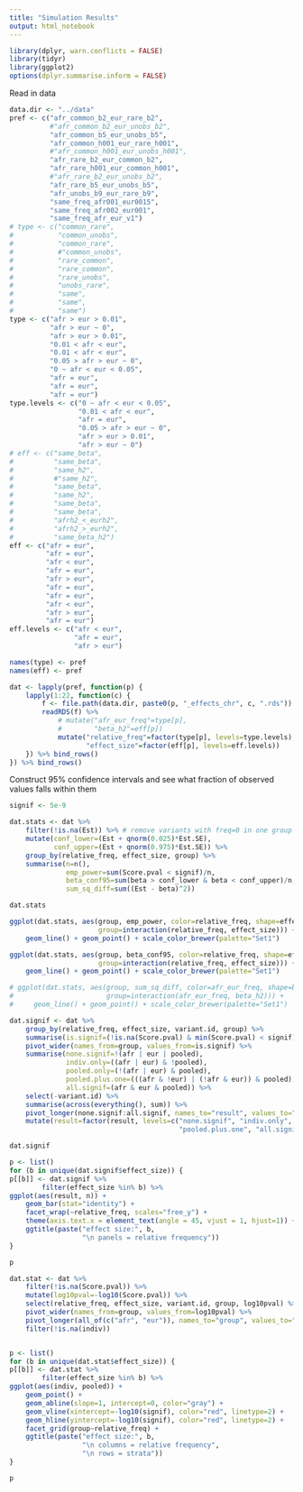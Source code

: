 ```yaml
---
title: "Simulation Results"
output: html_notebook
---
```


```r
library(dplyr, warn.conflicts = FALSE)
library(tidyr)
library(ggplot2)
options(dplyr.summarise.inform = FALSE)
```

Read in data

```r
data.dir <- "../data"
pref <- c("afr_common_b2_eur_rare_b2",
          #"afr_common_b2_eur_unobs_b2",
          "afr_common_b5_eur_unobs_b5",
          "afr_common_h001_eur_rare_h001",
          #"afr_common_h001_eur_unobs_h001",
          "afr_rare_b2_eur_common_b2",
          "afr_rare_h001_eur_common_h001",
          #"afr_rare_b2_eur_unobs_b2",
          "afr_rare_b5_eur_unobs_b5",
          "afr_unobs_b9_eur_rare_b9",
          "same_freq_afr001_eur0015",
          "same_freq_afr002_eur001",
          "same_freq_afr_eur_v1")
# type <- c("common_rare",
#           "common_unobs",
#           "common_rare",
#           #"common_unobs",
#           "rare_common",
#           "rare_common",
#           "rare_unobs",
#           "unobs_rare",
#           "same",
#           "same",
#           "same")
type <- c("afr > eur > 0.01",
          "afr > eur ~ 0",
          "afr > eur > 0.01",
          "0.01 < afr < eur",
          "0.01 < afr < eur",
          "0.05 > afr > eur ~ 0",
          "0 ~ afr < eur < 0.05",
          "afr = eur",
          "afr = eur",
          "afr = eur")
type.levels <- c("0 ~ afr < eur < 0.05",
                 "0.01 < afr < eur",
                 "afr = eur",
                 "0.05 > afr > eur ~ 0",
                 "afr > eur > 0.01",
                 "afr > eur ~ 0")
# eff <- c("same_beta",
#          "same_beta",
#          "same_h2",
#          #"same_h2",
#          "same_beta",
#          "same_h2",
#          "same_beta",
#          "same_beta",
#          "afrh2_<_eurh2",
#          "afrh2_>_eurh2",
#          "same_beta_h2")
eff <- c("afr = eur",
         "afr = eur",
         "afr < eur",
         "afr = eur",
         "afr > eur",
         "afr = eur",
         "afr = eur",
         "afr < eur",
         "afr > eur",
         "afr = eur")
eff.levels <- c("afr < eur",
                "afr = eur",
                "afr > eur")

names(type) <- pref
names(eff) <- pref

dat <- lapply(pref, function(p) {
    lapply(1:22, function(c) {
        f <- file.path(data.dir, paste0(p, "_effects_chr", c, ".rds"))
        readRDS(f) %>%
            # mutate("afr_eur_freq"=type[p],
            #        "beta_h2"=eff[p])
            mutate("relative_freq"=factor(type[p], levels=type.levels),
                   "effect_size"=factor(eff[p], levels=eff.levels))
    }) %>% bind_rows()
}) %>% bind_rows()
```


Construct 95% confidence intervals and see what fraction of observed values falls within them

```r
signif <- 5e-9

dat.stats <- dat %>%
    filter(!is.na(Est)) %>% # remove variants with freq=0 in one group
    mutate(conf_lower=(Est + qnorm(0.025)*Est.SE),
           conf_upper=(Est + qnorm(0.975)*Est.SE)) %>%
    group_by(relative_freq, effect_size, group) %>%
    summarise(n=n(), 
              emp_power=sum(Score.pval < signif)/n,
              beta_conf95=sum(beta > conf_lower & beta < conf_upper)/n,
              sum_sq_diff=sum((Est - beta)^2))

dat.stats

ggplot(dat.stats, aes(group, emp_power, color=relative_freq, shape=effect_size,
                      group=interaction(relative_freq, effect_size))) + 
    geom_line() + geom_point() + scale_color_brewer(palette="Set1")

ggplot(dat.stats, aes(group, beta_conf95, color=relative_freq, shape=effect_size,
                      group=interaction(relative_freq, effect_size))) + 
    geom_line() + geom_point() + scale_color_brewer(palette="Set1")

# ggplot(dat.stats, aes(group, sum_sq_diff, color=afr_eur_freq, shape=beta_h2,
#                       group=interaction(afr_eur_freq, beta_h2))) + 
#     geom_line() + geom_point() + scale_color_brewer(palette="Set1")
```


```r
dat.signif <- dat %>%
    group_by(relative_freq, effect_size, variant.id, group) %>%
    summarise(is.signif=(!is.na(Score.pval) & min(Score.pval) < signif)) %>% 
    pivot_wider(names_from=group, values_from=is.signif) %>%
    summarise(none.signif=!(afr | eur | pooled),
              indiv.only=((afr | eur) & !pooled),
              pooled.only=(!(afr | eur) & pooled),
              pooled.plus.one=(((afr & !eur) | (!afr & eur)) & pooled),
              all.signif=(afr & eur & pooled)) %>% 
    select(-variant.id) %>%
    summarise(across(everything(), sum)) %>%
    pivot_longer(none.signif:all.signif, names_to="result", values_to="n") %>%
    mutate(result=factor(result, levels=c("none.signif", "indiv.only", "pooled.only",
                                          "pooled.plus.one", "all.signif")))

dat.signif

p <- list()
for (b in unique(dat.signif$effect_size)) {
p[[b]] <- dat.signif %>%
        filter(effect_size %in% b) %>%
ggplot(aes(result, n)) + 
    geom_bar(stat="identity") +
    facet_wrap(~relative_freq, scales="free_y") +
    theme(axis.text.x = element_text(angle = 45, vjust = 1, hjust=1)) +
    ggtitle(paste("effect size:", b, 
                  "\n panels = relative frequency"))
}

p
```

```r
dat.stat <- dat %>%
    filter(!is.na(Score.pval)) %>%
    mutate(log10pval=-log10(Score.pval)) %>%
    select(relative_freq, effect_size, variant.id, group, log10pval) %>%
    pivot_wider(names_from=group, values_from=log10pval) %>%
    pivot_longer(all_of(c("afr", "eur")), names_to="group", values_to="indiv") %>%
    filter(!is.na(indiv))


p <- list()
for (b in unique(dat.stat$effect_size)) {
p[[b]] <- dat.stat %>%
        filter(effect_size %in% b) %>%
ggplot(aes(indiv, pooled)) +
    geom_point() +
    geom_abline(slope=1, intercept=0, color="gray") +
    geom_vline(xintercept=-log10(signif), color="red", linetype=2) +
    geom_hline(yintercept=-log10(signif), color="red", linetype=2) +
    facet_grid(group~relative_freq) +
    ggtitle(paste("effect size:", b, 
                  "\n columns = relative frequency",
                  "\n rows = strata"))
}

p
```
